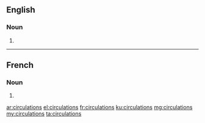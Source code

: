 ==English==

===Noun===
{{head|en|plural}}

# {{plural of|circulation|lang=en|nocat=1}}

----

==French==

===Noun===
{{head|fr|plural}}

# {{plural of|circulation|lang=fr|nocat=1}}

[[ar:circulations]]
[[el:circulations]]
[[fr:circulations]]
[[ku:circulations]]
[[mg:circulations]]
[[my:circulations]]
[[ta:circulations]]